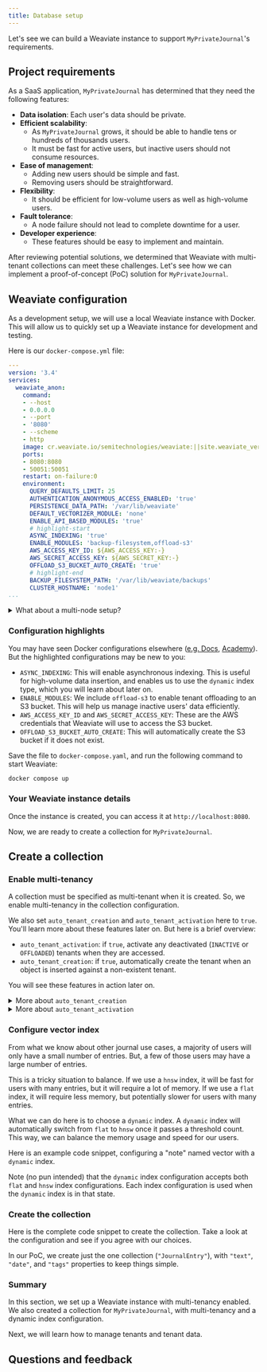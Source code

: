 ```yaml
---
title: Database setup
---
```



Let's see we can build a Weaviate instance to support `MyPrivateJournal`'s requirements.

## <i class="fa-solid fa-square-chevron-right"></i> Project requirements

As a SaaS application, `MyPrivateJournal` has determined that they need the following features:

- **Data isolation**: Each user's data should be private.
- **Efficient scalability**:
    - As `MyPrivateJournal` grows, it should be able to handle tens or hundreds of thousands users.
    - It must be fast for active users, but inactive users should not consume resources.
- **Ease of management**:
    - Adding new users should be simple and fast.
    - Removing users should be straightforward.
- **Flexibility**:
    - It should be efficient for low-volume users as well as high-volume users.
- **Fault tolerance**:
    - A node failure should not lead to complete downtime for a user.
- **Developer experience**:
    - These features should be easy to implement and maintain.

After reviewing potential solutions, we determined that Weaviate with multi-tenant collections can meet these challenges. Let's see how we can implement a proof-of-concept (PoC) solution for `MyPrivateJournal`.

## <i class="fa-solid fa-square-chevron-right"></i> Weaviate configuration

As a development setup, we will use a local Weaviate instance with Docker. This will allow us to quickly set up a Weaviate instance for development and testing.

Here is our `docker-compose.yml` file:

```yaml
---
version: '3.4'
services:
  weaviate_anon:
    command:
    - --host
    - 0.0.0.0
    - --port
    - '8080'
    - --scheme
    - http
    image: cr.weaviate.io/semitechnologies/weaviate:||site.weaviate_version||
    ports:
    - 8080:8080
    - 50051:50051
    restart: on-failure:0
    environment:
      QUERY_DEFAULTS_LIMIT: 25
      AUTHENTICATION_ANONYMOUS_ACCESS_ENABLED: 'true'
      PERSISTENCE_DATA_PATH: '/var/lib/weaviate'
      DEFAULT_VECTORIZER_MODULE: 'none'
      ENABLE_API_BASED_MODULES: 'true'
      # highlight-start
      ASYNC_INDEXING: 'true'
      ENABLE_MODULES: 'backup-filesystem,offload-s3'
      AWS_ACCESS_KEY_ID: ${AWS_ACCESS_KEY:-}
      AWS_SECRET_ACCESS_KEY: ${AWS_SECRET_KEY:-}
      OFFLOAD_S3_BUCKET_AUTO_CREATE: 'true'
      # highlight-end
      BACKUP_FILESYSTEM_PATH: '/var/lib/weaviate/backups'
      CLUSTER_HOSTNAME: 'node1'
...
```

<details>
  <summary>What about a multi-node setup?</summary>

Great question! As you probably noticed, we are using a single-node setup here for simplicity.
<br/>

But we can easily extend this to a multi-node setup by adding additional services. This will allow you to scale your Weaviate instance horizontally, and provide fault tolerance with replication.
<br/>

For example, here is a multi-node setup with three nodes.

```yaml
---
version: '3.4'
services:
  weaviate-node-1:  # Founding member service name
    command:
    - --host
    - 0.0.0.0
    - --port
    - '8080'
    - --scheme
    - http
    image: cr.weaviate.io/semitechnologies/weaviate:||site.weaviate_version||
    restart: on-failure:0
    ports:
     - "8180:8080"
     - 50151:50051
    environment:
      AUTOSCHEMA_ENABLED: 'false'
      OPENAI_APIKEY: $OPENAI_APIKEY
      COHERE_APIKEY: $COHERE_APIKEY
      QUERY_DEFAULTS_LIMIT: 25
      QUERY_MAXIMUM_RESULTS: 10000
      AUTHENTICATION_ANONYMOUS_ACCESS_ENABLED: 'true'
      PERSISTENCE_DATA_PATH: '/var/lib/weaviate'
      DEFAULT_VECTORIZER_MODULE: 'none'
      ASYNC_INDEXING: 'true'
      ENABLE_MODULES: 'text2vec-ollama,generative-ollama,backup-filesystem,offload-s3'
      ENABLE_API_BASED_MODULES: 'true'
      AWS_ACCESS_KEY_ID: ${AWS_ACCESS_KEY:-}
      AWS_SECRET_ACCESS_KEY: ${AWS_SECRET_KEY:-}
      OFFLOAD_S3_BUCKET_AUTO_CREATE: 'true'
      BACKUP_FILESYSTEM_PATH: '/var/lib/weaviate/backups'
      CLUSTER_HOSTNAME: 'node1'
      CLUSTER_GOSSIP_BIND_PORT: '7100'
      CLUSTER_DATA_BIND_PORT: '7101'
  weaviate-node-2:  # Founding member service name
    command:
    - --host
    - 0.0.0.0
    - --port
    - '8080'
    - --scheme
    - http
    image: cr.weaviate.io/semitechnologies/weaviate:||site.weaviate_version||
    restart: on-failure:0
    ports:
     - "8181:8080"
     - 50152:50051
    environment:
      AUTOSCHEMA_ENABLED: 'false'
      OPENAI_APIKEY: $OPENAI_APIKEY
      COHERE_APIKEY: $COHERE_APIKEY
      QUERY_DEFAULTS_LIMIT: 25
      QUERY_MAXIMUM_RESULTS: 10000
      AUTHENTICATION_ANONYMOUS_ACCESS_ENABLED: 'true'
      PERSISTENCE_DATA_PATH: '/var/lib/weaviate'
      DEFAULT_VECTORIZER_MODULE: 'none'
      ASYNC_INDEXING: 'true'
      ENABLE_MODULES: 'text2vec-ollama,generative-ollama,backup-filesystem,offload-s3'
      ENABLE_API_BASED_MODULES: 'true'
      AWS_ACCESS_KEY_ID: ${AWS_ACCESS_KEY:-}
      AWS_SECRET_ACCESS_KEY: ${AWS_SECRET_KEY:-}
      OFFLOAD_S3_BUCKET_AUTO_CREATE: 'true'
      BACKUP_FILESYSTEM_PATH: '/var/lib/weaviate/backups'
      CLUSTER_HOSTNAME: 'node2'
      CLUSTER_GOSSIP_BIND_PORT: '7102'
      CLUSTER_DATA_BIND_PORT: '7103'
      CLUSTER_JOIN: 'weaviate-node-1:7100'
  weaviate-node-3:  # Founding member service name
    command:
    - --host
    - 0.0.0.0
    - --port
    - '8080'
    - --scheme
    - http
    image: cr.weaviate.io/semitechnologies/weaviate:1.26.1
    restart: on-failure:0
    ports:
     - "8182:8080"
     - 50153:50051
    environment:
      AUTOSCHEMA_ENABLED: 'false'
      OPENAI_APIKEY: $OPENAI_APIKEY
      COHERE_APIKEY: $COHERE_APIKEY
      QUERY_DEFAULTS_LIMIT: 25
      QUERY_MAXIMUM_RESULTS: 10000
      AUTHENTICATION_ANONYMOUS_ACCESS_ENABLED: 'true'
      PERSISTENCE_DATA_PATH: '/var/lib/weaviate'
      DEFAULT_VECTORIZER_MODULE: 'none'
      ASYNC_INDEXING: 'true'
      image: cr.weaviate.io/semitechnologies/weaviate:||site.weaviate_version||
      ENABLE_API_BASED_MODULES: 'true'
      AWS_ACCESS_KEY_ID: ${AWS_ACCESS_KEY:-}
      AWS_SECRET_ACCESS_KEY: ${AWS_SECRET_KEY:-}
      OFFLOAD_S3_BUCKET_AUTO_CREATE: 'true'
      BACKUP_FILESYSTEM_PATH: '/var/lib/weaviate/backups'
      CLUSTER_HOSTNAME: 'node3'
      CLUSTER_GOSSIP_BIND_PORT: '7104'
      CLUSTER_DATA_BIND_PORT: '7105'
      CLUSTER_JOIN: 'weaviate-node-1:7100'
...
```

</details>

### <i class="fa-solid fa-chalkboard"></i> Configuration highlights

You may have seen Docker configurations elsewhere ([e.g. Docs](../../../weaviate/installation/docker-compose.md), [Academy](../starter_text_data/101_setup_weaviate/20_create_instance/20_create_docker.mdx)). But the highlighted configurations may be new to you:

- `ASYNC_INDEXING`: This will enable asynchronous indexing. This is useful for high-volume data insertion, and enables us to use the `dynamic` index type, which you will learn about later on.
- `ENABLE_MODULES`: We include `offload-s3` to enable tenant offloading to an S3 bucket. This will help us manage inactive users' data efficiently.
- `AWS_ACCESS_KEY_ID` and `AWS_SECRET_ACCESS_KEY`: These are the AWS credentials that Weaviate will use to access the S3 bucket.
- `OFFLOAD_S3_BUCKET_AUTO_CREATE`: This will automatically create the S3 bucket if it does not exist.

Save the file to `docker-compose.yaml`, and run the following command to start Weaviate:

```bash
docker compose up
```

### <i class="fa-solid fa-chalkboard"></i> Your Weaviate instance details

Once the instance is created, you can access it at `http://localhost:8080`.

Now, we are ready to create a collection for `MyPrivateJournal`.

## <i class="fa-solid fa-square-chevron-right"></i> Create a collection

### <i class="fa-solid fa-code"></i> Enable multi-tenancy

A collection must be specified as multi-tenant when it is created. So, we enable multi-tenancy in the collection configuration.

<FilteredTextBlock
  text={PyCode}
  startMarker="# MTConfig"
  endMarker="# END MTConfig"
  language="py"
/>

We also set `auto_tenant_creation` and `auto_tenant_activation` here to `true`. You'll learn more about these features later on. But here is a brief overview:

- `auto_tenant_activation`: if `true`, activate any deactivated (`INACTIVE` or `OFFLOADED`) tenants when they are accessed.
- `auto_tenant_creation`: if `true`, automatically create the tenant when an object is inserted against a non-existent tenant.

You will see these features in action later on.

<details>
  <summary>More about <code>auto_tenant_creation</code></summary>

:::info Added in `v1.25`
The auto tenant creation feature is available from `v1.25.0` for batch imports, and from `v1.25.2` for single object insertions.
:::

Enabling `auto_tenant_creation` will cause Weaviate to automatically create the tenant when an object is inserted against a non-existent tenant.
<br/>

This option is particularly useful for bulk data ingestion, as it removes the need to create the tenant prior to object insertion. Instead, `auto_tenant_creation` will allow the object insertion process to continue without interruption.
<br/>

A risk of using `auto_tenant_creation` is that an error in the source data will not be caught during import. For example, a source object with erroneously spelt `"TenntOn"` instead of `"TenantOne"` will create a new tenant for `"TenntOne"` instead of raising an error.
<br/>

The server-side default for `auto_tenant_creation` is `false`.
</details>

<details>
  <summary>More about <code>auto_tenant_activation</code></summary>

:::info Added in `v1.25.2`
The auto tenant activation feature is available from `v1.25.2`.
:::

If `auto_tenant_activation` is enabled, Weaviate will automatically activate any deactivated (`INACTIVE` or `OFFLOADED`) tenants when they are accessed.
<br/>

This option is particularly useful for scenarios where you have a large number of tenants, but only a subset of them are active at any given time. An example is a SaaS app where some tenants may be unlikely due to their local time zone, or their recent activity level.
<br/>

By enabling `auto_tenant_activation`, you can safely set those less active users to be inactive, knowing that they will be loaded onto memory once requested.
<br/>

This can help to reduce the memory footprint of your Weaviate instance, as only the active tenants are loaded into memory.
<br/>

The server-side default for `auto_tenant_activation` is `false`.

</details>

### <i class="fa-solid fa-code"></i> Configure vector index

From what we know about other journal use cases, a majority of users will only have a small number of entries. But, a few of those users may have a large number of entries.

This is a tricky situation to balance. If we use a `hnsw` index, it will be fast for users with many entries, but it will require a lot of memory. If we use a `flat` index, it will require less memory, but potentially slower for users with many entries.

What we can do here is to choose a `dynamic` index. A `dynamic` index will automatically switch from `flat` to `hnsw` once it passes a threshold count. This way, we can balance the memory usage and speed for our users.

Here is an example code snippet, configuring a "note" named vector with a `dynamic` index.

<FilteredTextBlock
  text={PyCode}
  startMarker="# DynamicIndexConfig"
  endMarker="# END DynamicIndexConfig"
  language="py"
/>

Note (no pun intended) that the `dynamic` index configuration accepts both `flat` and `hnsw` index configurations. Each index configuration is used when the `dynamic` index is in that state.

### <i class="fa-solid fa-code"></i> Create the collection

Here is the complete code snippet to create the collection. Take a look at the configuration and see if you agree with our choices.

In our PoC, we create just the one collection (`"JournalEntry"`), with `"text"`, `"date"`, and `"tags"` properties to keep things simple.

<FilteredTextBlock
  text={PyCode}
  startMarker="# MTFullCollectionCreation"
  endMarker="# END MTFullCollectionCreation"
  language="py"
/>

### <i class="fa-solid fa-chalkboard"></i> Summary

In this section, we set up a Weaviate instance with multi-tenancy enabled. We also created a collection for `MyPrivateJournal`, with multi-tenancy and a dynamic index configuration.

Next, we will learn how to manage tenants and tenant data.

## Questions and feedback


<DocsFeedback/>

